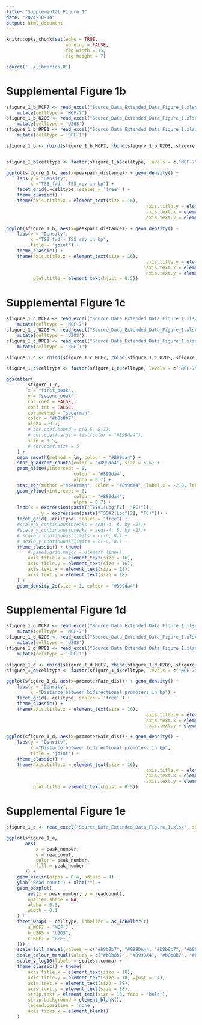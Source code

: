 ```yaml
---
title: "Supplemental_Figure_1"
date: "2024-10-14"
output: html_document
---
```


```r
knitr::opts_chunk$set(echo = TRUE,
                      warning = FALSE,
                      fig.width = 15,
                      fig.height = 7)

source('../libraries.R')


```

# Supplemental Figure 1b

```r

sfigure_1_b_MCF7 <- read_excel("Source_Data_Extended_Data_Figure_1.xlsx", sheet = 'ExtDataFig1b_MCF7') %>% 
    mutate(celltype = 'MCF-7')
sfigure_1_b_U2OS <- read_excel("Source_Data_Extended_Data_Figure_1.xlsx", sheet = 'ExtDataFig1b_U2OS') %>% 
    mutate(celltype = 'U2OS')
sfigure_1_b_RPE1 <- read_excel("Source_Data_Extended_Data_Figure_1.xlsx", sheet = 'ExtDataFig1b_RPE-1') %>% 
    mutate(celltype = 'RPE-1')

sfigure_1_b <- rbind(sfigure_1_b_MCF7, rbind(sfigure_1_b_U2OS, sfigure_1_b_RPE1))


sfigure_1_b$celltype <- factor(sfigure_1_b$celltype, levels = c("MCF-7", "U2OS", "RPE-1"))

ggplot(sfigure_1_b, aes(x=peakpair_distance)) + geom_density() + 
	labs(y = "Density", 
	     x ="TSS_fwd - TSS_rev in bp") +
    facet_grid(.~celltype, scales = 'free' ) +
	theme_classic() +
    theme(axis.title.x = element_text(size = 16),
													axis.title.y = element_text(size = 16),
													axis.text.x = element_text(size = 16),
													axis.text.y = element_text(size = 16))

```


```r
ggplot(sfigure_1_b, aes(x=peakpair_distance)) + geom_density() + 
	labs(y = "Density", 
	     x ="TSS_fwd - TSS_rev in bp",
	     title = 'joint') +
	theme_classic() +
    theme(axis.title.x = element_text(size = 16),
													axis.title.y = element_text(size = 16),
													axis.text.x = element_text(size = 16),
													axis.text.y = element_text(size = 16),
          plot.title = element_text(hjust = 0.5))
```

# Supplemental Figure 1c

```r
sfigure_1_c_MCF7 <- read_excel("Source_Data_Extended_Data_Figure_1.xlsx", sheet = 'ExtDataFig1c_MCF7') %>% 
    mutate(celltype = 'MCF-7')
sfigure_1_c_U2OS <- read_excel("Source_Data_Extended_Data_Figure_1.xlsx", sheet = 'ExtDataFig1c_U2OS') %>% 
    mutate(celltype = 'U2OS')
sfigure_1_c_RPE1 <- read_excel("Source_Data_Extended_Data_Figure_1.xlsx", sheet = 'ExtDataFig1c_RPE-1') %>% 
    mutate(celltype = 'RPE-1')

sfigure_1_c <- rbind(sfigure_1_c_MCF7, rbind(sfigure_1_c_U2OS, sfigure_1_c_RPE1))

sfigure_1_c$celltype <- factor(sfigure_1_c$celltype, levels = c("MCF-7", "U2OS", "RPE-1"))

ggscatter(
		sfigure_1_c,
		x = "first_peak",
		y = "second_peak",
		cor.coef = FALSE,
		conf.int = FALSE,
		cor.method = "spearman",
		color = "#b8b8b7",
		alpha = 0.7,
		# cor.coef.coord = c(0.5,-5.7),
		# cor.coeff.args = list(color = "#899da4"),
		size = 1.5,
		# cor.coef.size = 5
	) +
	geom_smooth(method = lm, colour = "#899da4") +
	stat_quadrant_counts(color = "#899da4", size = 5.5) +
	geom_hline(yintercept = 0,
						 colour = "#899da4",
						 alpha = 0.7) +
	stat_cor(method ="spearman", color = "#899da4", label.x = -2.8, label.y = -5.35, size = 5.5) +
	geom_vline(xintercept = 0,
						 colour = "#899da4",
						 alpha = 0.7) +
	labs(x = expression(paste("TSS#1(Log"[2], "FC)")),
			 y = expression(paste("TSS#2(Log"[2], "FC)"))) +
    facet_grid(.~celltype, scales = "free") +
	#scale_x_continuous(breaks = seq(-4, 8, by =2))+
	#scale_y_continuous(breaks = seq(-4, 8, by =2))+
	# scale_x_continuous(limits = c(-6, 8)) +
	# scale_y_continuous(limits = c(-6, 8)) +
	theme_classic() + theme(
		# panel.grid.major = element_line(),
		axis.title.x = element_text(size = 16),
		axis.title.y = element_text(size = 16),
		axis.text.x = element_text(size = 18),
		axis.text.y = element_text(size = 18)
	) +
    geom_density_2d(size = 1, colour = "#899da4")

```

# Supplemental Figure 1d


```r

sfigure_1_d_MCF7 <- read_excel("Source_Data_Extended_Data_Figure_1.xlsx", sheet = 'ExtDataFig1d_MCF7') %>% 
    mutate(celltype = 'MCF-7')
sfigure_1_d_U2OS <- read_excel("Source_Data_Extended_Data_Figure_1.xlsx", sheet = 'ExtDataFig1d_U2OS') %>% 
    mutate(celltype = 'U2OS')
sfigure_1_d_RPE1 <- read_excel("Source_Data_Extended_Data_Figure_1.xlsx", sheet = 'ExtDataFig1d_RPE-1') %>% 
    mutate(celltype = 'RPE-1')

sfigure_1_d <- rbind(sfigure_1_d_MCF7, rbind(sfigure_1_d_U2OS, sfigure_1_d_RPE1))
sfigure_1_d$celltype <- factor(sfigure_1_d$celltype, levels = c("MCF-7", "U2OS", "RPE-1"))

ggplot(sfigure_1_d, aes(x=promoterPair_dist)) + geom_density() + 
	labs(y = "Density", 
	     x ="Distance between bidirectional promoters in bp") +
    facet_grid(.~celltype, scales = 'free' ) +
	theme_classic() +
    theme(axis.title.x = element_text(size = 16),
													axis.title.y = element_text(size = 16),
													axis.text.x = element_text(size = 16),
													axis.text.y = element_text(size = 16))

```


```r
ggplot(sfigure_1_d, aes(x=promoterPair_dist)) + geom_density() + 
	labs(y = "Density", 
	     x ="Distance between bidirectional promoters in bp",
	     title = 'joint') +
	theme_classic() +
    theme(axis.title.x = element_text(size = 16),
													axis.title.y = element_text(size = 16),
													axis.text.x = element_text(size = 16),
													axis.text.y = element_text(size = 16),
          plot.title = element_text(hjust = 0.5))
```


# Supplemental Figure 1e

```r
sfigure_1_e <- read_excel("Source_Data_Extended_Data_Figure_1.xlsx", sheet = 'ExtDataFig1e')

ggplot(sfigure_1_e,
       aes(
           x = peak_number,
           y = readcount,
           color = peak_number,
           fill = peak_number
       )) +
    geom_violin(alpha = 0.4, adjust = 4) +
    ylab("Read count") + xlab("") +
    geom_boxplot(
        aes(x = peak_number, y = readcount),
        outlier.shape = NA,
        alpha = 0.3,
        width = 0.1
    ) +
    facet_wrap( ~ celltype, labeller = as_labeller(c(
        a_MCF7 = "MCF-7",
        b_U2OS = "U2OS",
        c_RPE1 = "RPE-1"
    ))) +
    scale_fill_manual(values = c("#b8b8b7", "#899DA4", "#b8b8b7", "#b8b8b7")) +
    scale_colour_manual(values = c("#b8b8b7", "#899DA4", "#b8b8b7", "#b8b8b7")) +
    scale_y_log10(labels = scales::comma) +
    theme_classic() + theme(
        axis.title.x = element_text(size = 18),
        axis.title.y = element_text(size = 18, vjust = -4),
        axis.text.x = element_text(size = 18),
        axis.text.y = element_text(size = 18),
        strip.text = element_text(size = 16, face = "bold"),
        strip.background = element_blank(),
        legend.position = 'none',
        axis.ticks.x = element_blank()
    )

```

